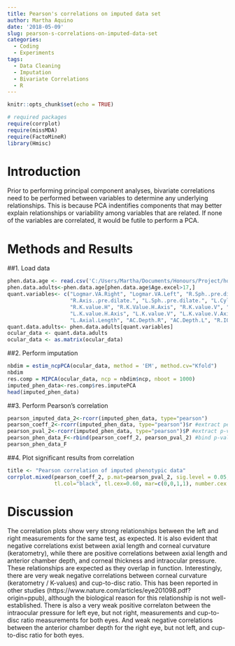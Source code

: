 ```yaml
---
title: Pearson's correlations on imputed data set
author: Martha Aquino
date: '2018-05-09'
slug: pearson-s-correlations-on-imputed-data-set
categories:
  - Coding
  - Experiments
tags:
  - Data Cleaning
  - Imputation
  - Bivariate Correlations
  - R
---
```

 
```r
knitr::opts_chunk$set(echo = TRUE)
```

```r
# required packages
require(corrplot)
require(missMDA)
require(FactoMineR)
library(Hmisc)
```

# Introduction 

Prior to performing principal component analyses, bivariate correlations need to be performed between variables to determine any underlying relationships. This is because PCA indentifies components that may better explain relationships or variability among variables that are related. If none of the variables are correlated, it would be futile to perform a PCA.

# Methods and Results

##1. Load data
```r
phen.data.age <- read.csv('C:/Users/Martha/Documents/Honours/Project/honours.project/Data/NIES_master_database-age.csv')
phen.data.adults<-phen.data.age[phen.data.age$Age.excel>17,]
quant.variables<- c("Logmar.VA.Right", "Logmar.VA.Left", "R.Sph..pre.dilate.", "R.Cyl..pre.dilate.",
                    "R.Axis..pre.dilate.", "L.Sph..pre.dilate.", "L.Cyl..pre.dilate.", "L.Axis..pre.dilate.",
                    "R.K.value.H", "R.K.Value.H.Axis", "R.K.value.V", "R.K.value.V.Axis", "L.K.value.H",
                    "L.K.value.H.Axis", "L.K.value.V", "L.K.value.V.Axis", "R.Pachimetry", "L.Pachimetry", "R.Axial.Length",
                    "L.Axial.Length", "AC.Depth.R", "AC.Depth.L", "R.IOP.mmHg", "L.IOP.mmHg", "CDR.RE", "CDR.LE")
quant.data.adults<- phen.data.adults[quant.variables]
ocular_data <- quant.data.adults
ocular_data <- as.matrix(ocular_data)
```

##2. Perform imputation

```r
nbdim = estim_ncpPCA(ocular_data, method = 'EM', method.cv="Kfold")
nbdim
res.comp = MIPCA(ocular_data, ncp = nbdim$ncp, nboot = 1000)
imputed_phen_data<-res.comp$res.imputePCA
head(imputed_phen_data)
```

##3. Perform Pearson's correlation

```r
pearson_imputed_data_2<-rcorr(imputed_phen_data, type="pearson")
pearson_coeff_2<-rcorr(imputed_phen_data, type="pearson")$r #extract pearson correlation coefficients
pearson_pval_2<-rcorr(imputed_phen_data, type="pearson")$P #extract p-values of correlations
pearson_phen_data_F<-rbind(pearson_coeff_2, pearson_pval_2) #bind p-values and coefficients
pearson_phen_data_F
```

##4. Plot significant results from correlation

```r
title <- "Pearson correlation of imputed phenotypic data"
corrplot.mixed(pearson_coeff_2, p.mat=pearson_pval_2, sig.level = 0.05, insig="blank", tl.pos = 'lt',
               tl.col="black", tl.cex=0.60, mar=c(0,0,1,1), number.cex = 0.65, title=title)
```

# Discussion
The correlation plots show very strong relationships between the left and right measurements for the same test, as expected. It is also evident that negative correlations exist between axial length and corneal curvature (keratometry), while there are positive correlations between axial length and anterior chamber depth, and corneal thickness and intraocular pressure. These relationships are expected as they overlap in function. Interestingly, there are very weak negative correlations between corneal curvature (keratometry / K-values) and cup-to-disc ratio. This has been reported in other studies (https://www.nature.com/articles/eye201098.pdf?origin=ppub), although the biological reason for this relationship is not well-established. 
There is also a very weak positive correlaton between the intraocular pressure for left eye, but not right, measurements and cup-to-disc ratio measurements for both eyes. And weak negative correlations between the anterior chamber depth for the right eye, but not left, and cup-to-disc ratio for both eyes. 